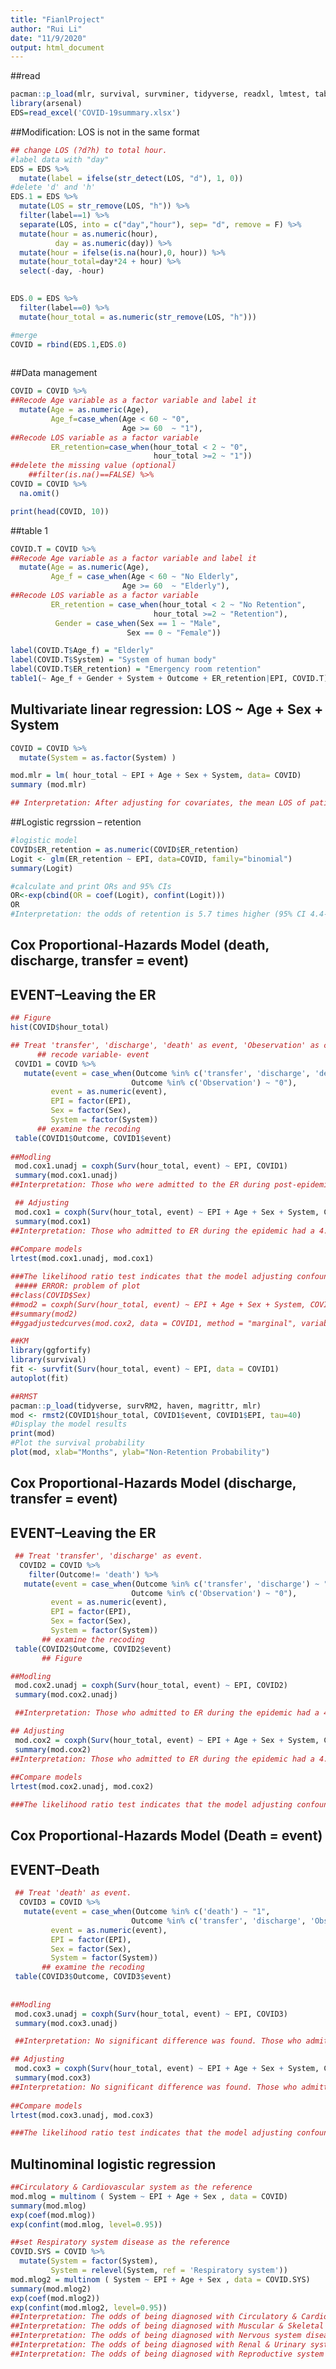 ```yaml
---
title: "FianlProject"
author: "Rui Li"
date: "11/9/2020"
output: html_document
---
```

##read
```r
pacman::p_load(mlr, survival, survminer, tidyverse, readxl, lmtest, table1, nnet)
library(arsenal)
EDS=read_excel('COVID-19summary.xlsx')
```

##Modification: LOS is not in the same format
```r
## change LOS (?d?h) to total hour.
#label data with "day"
EDS = EDS %>%
  mutate(label = ifelse(str_detect(LOS, "d"), 1, 0))
#delete 'd' and 'h'
EDS.1 = EDS %>%
  mutate(LOS = str_remove(LOS, "h")) %>%
  filter(label==1) %>%
  separate(LOS, into = c("day","hour"), sep= "d", remove = F) %>%
  mutate(hour = as.numeric(hour),
          day = as.numeric(day)) %>%
  mutate(hour = ifelse(is.na(hour),0, hour)) %>%
  mutate(hour_total=day*24 + hour) %>%
  select(-day, -hour)
  

EDS.0 = EDS %>%
  filter(label==0) %>%
  mutate(hour_total = as.numeric(str_remove(LOS, "h")))

#merge
COVID = rbind(EDS.1,EDS.0)
              
```

##Data management
```r
COVID = COVID %>%
##Recode Age variable as a factor variable and label it
  mutate(Age = as.numeric(Age),
         Age_f=case_when(Age < 60 ~ "0",
                         Age >= 60  ~ "1"),
##Recode LOS variable as a factor variable
         ER_retention=case_when(hour_total < 2 ~ "0",
                                hour_total >=2 ~ "1"))
##delete the missing value (optional)
    ##filter(is.na()==FALSE) %>%
COVID = COVID %>% 
  na.omit()
```

```r
print(head(COVID, 10))
```

##table 1
```r
COVID.T = COVID %>%
##Recode Age variable as a factor variable and label it
  mutate(Age = as.numeric(Age),
         Age_f = case_when(Age < 60 ~ "No Elderly",
                         Age >= 60  ~ "Elderly"),
##Recode LOS variable as a factor variable
         ER_retention = case_when(hour_total < 2 ~ "No Retention",
                                hour_total >=2 ~ "Retention"),
          Gender = case_when(Sex == 1 ~ "Male",
                          Sex == 0 ~ "Female"))

label(COVID.T$Age_f) = "Elderly"
label(COVID.T$System) = "System of human body"
label(COVID.T$ER_retention) = "Emergency room retention"
table1(~ Age_f + Gender + System + Outcome + ER_retention|EPI, COVID.T)
```

## Multivariate linear regression: LOS ~ Age + Sex + System
```r
COVID = COVID %>%
  mutate(System = as.factor(System) )

mod.mlr = lm( hour_total ~ EPI + Age + Sex + System, data= COVID)
summary (mod.mlr)

## Interpretation: After adjusting for covariates, the mean LOS of patients during COVID-19 increased 13.5 h compared to pre-epidemic.
```

##Logistic regrssion -- retention
```r
#logistic model
COVID$ER_retention = as.numeric(COVID$ER_retention)
Logit <- glm(ER_retention ~ EPI, data=COVID, family="binomial")
summary(Logit)

#calculate and print ORs and 95% CIs  
OR<-exp(cbind(OR = coef(Logit), confint(Logit)))
OR
#Interpretation: the odds of retention is 5.7 times higher (95% CI 4.4-7.4)in patients admitted during the COVID-19 post-epidemic compared to pre-epidemic.
```

## Cox Proportional-Hazards Model (death, discharge, transfer = event)
## EVENT--Leaving the ER
```r
## Figure
hist(COVID$hour_total)

## Treat 'transfer', 'discharge', 'death' as event, 'Obeservation' as censoring.
      ## recode variable- event
 COVID1 = COVID %>%
   mutate(event = case_when(Outcome %in% c('transfer', 'discharge', 'death') ~ "1",
                           Outcome %in% c('Observation') ~ "0"),
         event = as.numeric(event),
         EPI = factor(EPI),
         Sex = factor(Sex),
         System = factor(System))
      ## examine the recoding  
 table(COVID1$Outcome, COVID1$event)
 
##Modling
 mod.cox1.unadj = coxph(Surv(hour_total, event) ~ EPI, COVID1)
 summary(mod.cox1.unadj)
##Interpretation: Those who were admitted to the ER during post-epidemic had a 3.9 times higher hazard of retention than pre-epidemic.

 ## Adjusting 
 mod.cox1 = coxph(Surv(hour_total, event) ~ EPI + Age + Sex + System, COVID1)
 summary(mod.cox1)
##Interpretation: Those who admitted to ER during the epidemic had a 4.3  times higher hazard of retention than pre-epidemic.
 
##Compare models
lrtest(mod.cox1.unadj, mod.cox1) 

###The likelihood ratio test indicates that the model adjusting confounders significantly improves fit compared to the model with just epidemic (p=3.6 * e-08). 
 ##### ERROR: problem of plot
##class(COVID$Sex)
##mod2 = coxph(Surv(hour_total, event) ~ EPI + Age + Sex + System, COVID)
##summary(mod2)
##ggadjustedcurves(mod.cox2, data = COVID1, method = "marginal", variable = "EPI")

##KM
library(ggfortify)
library(survival)
fit <- survfit(Surv(hour_total, event) ~ EPI, data = COVID1)
autoplot(fit)

##RMST
pacman::p_load(tidyverse, survRM2, haven, magrittr, mlr)
mod <- rmst2(COVID1$hour_total, COVID1$event, COVID1$EPI, tau=40)
#Display the model results
print(mod)
#Plot the survival probability
plot(mod, xlab="Months", ylab="Non-Retention Probability")
```

## Cox Proportional-Hazards Model (discharge, transfer = event)
## EVENT--Leaving the ER
```r
 ## Treat 'transfer', 'discharge' as event.
  COVID2 = COVID %>%
    filter(Outcome!= 'death') %>%
   mutate(event = case_when(Outcome %in% c('transfer', 'discharge') ~ "1",
                           Outcome %in% c('Observation') ~ "0"),
         event = as.numeric(event),
         EPI = factor(EPI),
         Sex = factor(Sex),
         System = factor(System))
       ## examine the recoding  
 table(COVID2$Outcome, COVID2$event)
       ## Figure

##Modling
 mod.cox2.unadj = coxph(Surv(hour_total, event) ~ EPI, COVID2)
 summary(mod.cox2.unadj)

 ##Interpretation: Those who admitted to ER during the epidemic had a 4.3  times higher hazard of retention than pre-epidemic.

## Adjusting 
 mod.cox2 = coxph(Surv(hour_total, event) ~ EPI + Age + Sex + System, COVID2)
 summary(mod.cox2)
##Interpretation: Those who admitted to ER during the epidemic had a 4.3  times higher hazard of retention than pre-epidemic.
 
##Compare models
lrtest(mod.cox2.unadj, mod.cox2) 

###The likelihood ratio test indicates that the model adjusting confounders significantly improves fit compared to the model with just epidemic (p=1.9 * e-11). 
```

## Cox Proportional-Hazards Model (Death = event)
## EVENT--Death
```r
 ## Treat 'death' as event.
  COVID3 = COVID %>%
   mutate(event = case_when(Outcome %in% c('death') ~ "1",
                           Outcome %in% c('transfer', 'discharge', 'Observation') ~ "0"),
         event = as.numeric(event),
         EPI = factor(EPI),
         Sex = factor(Sex),
         System = factor(System))
       ## examine the recoding  
 table(COVID3$Outcome, COVID3$event)
       
 
##Modling
 mod.cox3.unadj = coxph(Surv(hour_total, event) ~ EPI, COVID3)
 summary(mod.cox3.unadj)

 ##Interpretation: No significant difference was found. Those who admitted to ER during the epidemic had a 1.4  times higher hazard of death than pre-epidemic.

## Adjusting 
 mod.cox3 = coxph(Surv(hour_total, event) ~ EPI + Age + Sex + System, COVID3)
 summary(mod.cox3)
##Interpretation: No significant difference was found. Those who admitted to ER during the epidemic had a 1.5  times higher hazard of death than pre-epidemic.
 
##Compare models
lrtest(mod.cox3.unadj, mod.cox3) 

###The likelihood ratio test indicates that the model adjusting confounders significantly improves fit compared to the model with just epidemic (p=1.4 * e-8). 
```

## Multinominal logistic regression 
```r
##Circulatory & Cardiovascular system as the reference
mod.mlog = multinom ( System ~ EPI + Age + Sex , data = COVID)
summary(mod.mlog)
exp(coef(mod.mlog))
exp(confint(mod.mlog, level=0.95))

##set Respiratory system disease as the reference
COVID.SYS = COVID %>%
  mutate(System = factor(System),
         System = relevel(System, ref = 'Respiratory system'))
mod.mlog2 = multinom ( System ~ EPI + Age + Sex , data = COVID.SYS)
summary(mod.mlog2)
exp(coef(mod.mlog2))
exp(confint(mod.mlog2, level=0.95))
##Interpretation: The odds of being diagnosed with Circulatory & Cardiovascular system diseases relative to Respiratory system disease is 0.67 times lower for post-epidemic ER admission patients versus pre-epidemic ER admission patients, holding all other variables constant. 
##Interpretation: The odds of being diagnosed with Muscular & Skeletal System diseases relative to Respiratory system disease is 3.0 times higher for post-epidemic ER admission patients versus pre-epidemic ER admission patients, holding all other variables constant. 
##Interpretation: The odds of being diagnosed with Nervous system diseases relative to Respiratory system disease is 1.5 times higher for post-epidemic ER admission patients versus pre-epidemic ER admission patients, holding all other variables constant. 
##Interpretation: The odds of being diagnosed with Renal & Urinary system diseases relative to Respiratory system disease is 3.7 times higher for post-epidemic ER admission patients versus pre-epidemic ER admission patients, holding all other variables constant. 
##Interpretation: The odds of being diagnosed with Reproductive system diseases relative to Respiratory system disease is 1.9 times higher for post-epidemic ER admission patients versus pre-epidemic ER admission patients, holding all other variables constant. 
```

